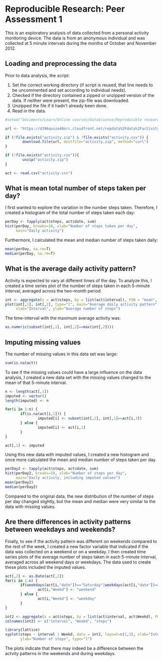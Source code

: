 # Reproducible Research: Peer Assessment 1

This is an exploratory analysis of data collected from a personal activity monitoring device. The data is from an anonymous individual and was collected at 5 minute intervals during the months of October and November 2012.

## Loading and preprocessing the data

Prior to data analysis, the script:  
  
1. Set the correct working directory (if script is reused, that line needs to be uncommented and set according to individual needs).  
2. Checked if the directory contained a zipped or unzipped version of the data. If neither were present, the zip-file was downloaded.  
3. Unzipped the file if it hadn't already been done.  
4. Read in the data.  

```r
#setwd("Documents/Learn/Online courses/DataScience/Reproducible research/week2/RepData_PeerAssessment1/")

url <- "https://d396qusza40orc.cloudfront.net/repdata%2Fdata%2Factivity.zip"

if (!file.exists("activity.zip") & !file.exists("activity.csv")) {
        download.file(url, destfile="activity.zip", method="curl")
}

if (!file.exists("activity.csv")){
        unzip("activity.zip")
}

act <- read.csv("activity.csv")
```

## What is mean total number of steps taken per day?

I first wanted to explore the variation in the number steps taken. Therefore, I created a histogram of the total number of steps taken each day:

```r
perDay <- tapply(act$steps, act$date, sum)
hist(perDay, breaks=10, xlab="Number of steps taken per day", 
     main="Daily activity")
```

Furthermore, I calculated the mean and median number of steps taken daily:

```r
mean(perDay, na.rm=T)
median(perDay, na.rm=T)
```

## What is the average daily activity pattern?

Activity is expected to vary at different times of the day. To analyze this, I created a time series plot of the number of steps taken in each 5-minute interval, averaged across the two-month period.

```r
int <- aggregate(x = act$steps, by = list(act$interval), FUN = "mean", na.rm=T)
plot(int[,1], int[,2], type="l", main="Average daily activity pattern",
     xlab="Interval", ylab="Average number of steps")
```

The time-interval with the maximum average activity was:

```r
as.numeric(subset(int[,1], int[,2]==max(int[,2])))
```

## Imputing missing values

The number of missing values in this data set was large:

```r
sum(is.na(act))
```

To see if the missing values could have a large influence on the data analysis, I created a new data set with the missing values changed to the mean of that 5-minute interval.

```r
n <- length(act[,1])
imputed <- vector()
length(imputed) <- n

for(i in 1:n) {
       if(is.na(act[i,1])) {
               imputed[i] <- subset(int[,2], int[,1]==act[i,3])
       } else {
               imputed[i] <- act[i,1]
       }
}

act[,1] <- imputed
```


Using this new data with imputed values, I created a new histogram and once more calculated the mean and median number of steps taken per day.

```r
perDay2 <- tapply(act$steps, act$date, sum)
hist(perDay2, breaks=10, xlab="Number of steps per day", 
     main="Daily activity, including imputed values")
mean(perDay2)
median(perDay2)
```

Compared to the original data, the new distribution of the number of steps per day changed slightly, but the mean and median were very similar to the data with missing values.

## Are there differences in activity patterns between weekdays and weekends?

Finally, to see if the activity pattern was different on weekends compared to the rest of the week, I created a new factor variable that indicated if the data was collected on a weekend or on a weekday. I then created time series plots of the average number of steps taken in each 5-minute interval, averaged across all weekend days or weekdays. The data used to create these plots included the imputed values.

```r
act[,2] <- as.Date(act[,2])
for(i in 1:n) {
       if(weekdays(act[i,"date"])=="Saturday"|weekdays(act[i,"date"])=="Sunday"){
               act[i,"Weekd"] <- "weekend"
       } else {
               act[i,"Weekd"] <- "weekday"
       }
}

int2 <- aggregate(x = act$steps, by = list(act$interval, act$Weekd), FUN = "mean")
colnames(int2) <- c("interval", "Weekd", "steps")

library(lattice)
xyplot(steps ~ interval | Weekd, data = int2, layout=c(1,2), xlab="Interval", 
       ylab="Number of steps", type="l")
```

The plots indicate that there may indeed be a difference between the actvity patterns in the weekends and during weekdays.
